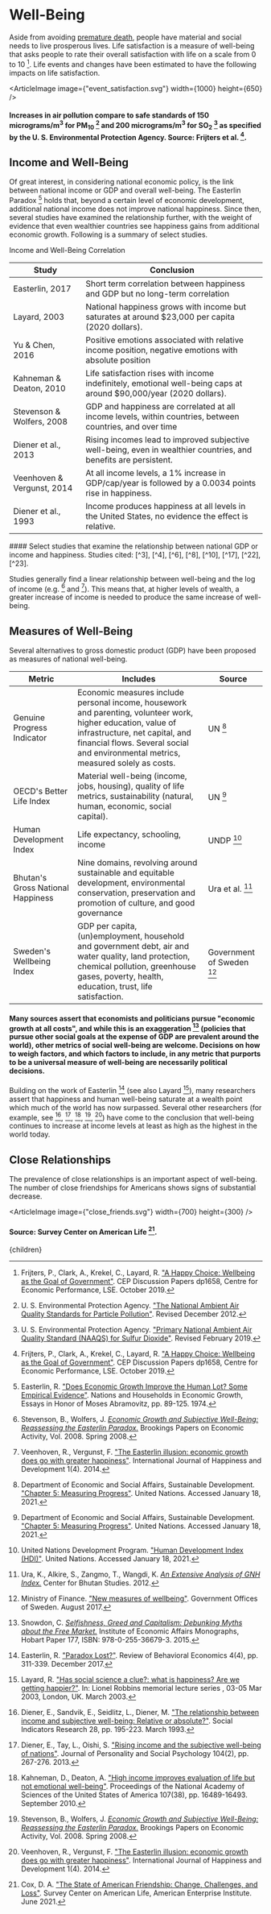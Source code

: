 


# Well-Being

Aside from avoiding [premature death](http://urbancruiseship.org/solution/habitat/health_socio), people have material and social needs to live prosperous lives. Life satisfaction is a measure of well-being that asks people to rate their overall satisfaction with life on a scale from 0 to 10 [^7]. Life events and changes have been estimated to have the following impacts on life satisfaction.

<ArticleImage image={"event_satisfaction.svg"} width={1000} height={650} />
#### Increases in air pollution compare to safe standards of 150 micrograms/m<sup>3</sup> for PM<sub>10</sub> [^19] and 200 micrograms/m<sup>3</sup> for SO<sub>2</sub> [^18] as specified by the U. S. Environmental Protection Agency. Source: Frijters et al. [^7].

<MoreResourcesIntoMentalHealthSolution />

## Income and Well-Being
Of great interest, in considering national economic policy, is the link between national income or GDP and overall well-being. The Easterlin Paradox [^5] holds that, beyond a certain level of economic development, additional national income does not improve national happiness. Since then, several studies have examined the relationship further, with the weight of evidence that even wealthier countries see happiness gains from additional economic growth. Following is a summary of select studies.

<div className="table-title">Income and Well-Being Correlation</div>
<div className="table-wrapper">

| Study | Conclusion |
| --- | --- |
| Easterlin, 2017 | Short term correlation between happiness and GDP but no long-term correlation |
| Layard, 2003 | National happiness grows with income but saturates at around $23,000 per capita (2020 dollars). |
| Yu & Chen, 2016 | Positive emotions associated with relative income position, negative emotions with absolute position |
| Kahneman & Deaton, 2010 | Life satisfaction rises with income indefinitely, emotional well-being caps at around $90,000/year (2020 dollars). |
| Stevenson & Wolfers, 2008 | GDP and happiness are correlated at all income levels, within countries, between countries, and over time |
| Diener et al., 2013 | Rising incomes lead to improved subjective well-being, even in wealthier countries, and benefits are persistent. |
| Veenhoven & Vergunst, 2014 | At all income levels, a 1% increase in GDP/cap/year is followed by a 0.0034 points rise in happiness. |
| Diener et al., 1993 | Income produces happiness at all levels in the United States, no evidence the effect is relative. |

</div>
#### Select studies that examine the relationship between national GDP or income and happiness. Studies cited: [^3], [^4], [^6], [^8], [^10], [^17], [^22], [^23].

Studies generally find a linear relationship between well-being and the log of income (e.g. [^17] and [^22]). This means that, at higher levels of wealth, a greater increase of income is needed to produce the same increase of well-being.

## Measures of Well-Being
Several alternatives to gross domestic product (GDP) have been proposed as measures of national well-being.

<div className="table-wrapper">

| Metric | Includes | Source |
| --- | --- | --- |
| Genuine Progress Indicator | Economic measures include personal income, housework and parenting, volunteer work, higher education, value of infrastructure, net capital, and financial flows. Several social and environmental metrics, measured solely as costs. | UN [^2] |
| OECD's Better Life Index | Material well-being (income, jobs, housing), quality of life metrics, sustainability (natural, human, economic, social capital). | UN [^2] |
| Human Development Index | Life expectancy, schooling, income | UNDP [^20] |
| Bhutan's Gross National Happiness | Nine domains, revolving around sustainable and equitable development, environmental conservation, preservation and promotion of culture, and good governance | Ura et al. [^21] |
| Sweden's Wellbeing Index | GDP per capita, (un)employment, household and government debt, air and water quality, land protection, chemical pollution, greenhouse gases, poverty, health, education, trust, life satisfaction. | Government of Sweden [^12] |

</div>

#### Many sources assert that economists and politicians pursue "economic growth at all costs", and while this is an exaggeration [^16] (policies that pursue other social goals at the expense of GDP are prevalent around the world), other metrics of social well-being are welcome. Decisions on how to weigh factors, and which factors to include, in any metric that purports to be a universal measure of well-being are necessarily political decisions.

Building on the work of Easterlin [^6] (see also Layard [^10]), many researchers assert that happiness and human well-being saturate at a wealth point which much of the world has now surpassed. Several other researchers (for example, see [^3], [^4], [^8], [^17], [^22]) have come to the conclusion that well-being continues to increase at income levels at least as high as the highest in the world today.

## Close Relationships

The prevalence of close relationships is an important aspect of well-being. The number of close friendships for Americans shows signs of substantial decrease.

<ArticleImage image={"close_friends.svg"} width={700} height={300} />
#### Source: Survey Center on American Life [^24].

[^1]: American Foundation for Suicide Prevention. ["Suicide statistics"](https://afsp.org/suicide-statistics/). February 2022.

[^2]: Department of Economic and Social Affairs, Sustainable Development. ["Chapter 5: Measuring Progress"](https://sustainabledevelopment.un.org/content/documents/4244Chapter%205%20Measuring%20progress2.pdf). United Nations. Accessed January 18, 2021.

[^3]: Diener, E., Sandvik, E., Seidlitz, L., Diener, M. ["The relationship between income and subjective well-being: Relative or absolute?"](https://link.springer.com/article/10.1007/BF01079018). Social Indicators Research 28, pp. 195-223. March 1993.

[^4]: Diener, E., Tay, L., Oishi, S. ["Rising income and the subjective well-being of nations"](https://psycnet.apa.org/doiLanding?doi=10.1037%2Fa0030487). Journal of Personality and Social Psychology 104(2), pp. 267-276. 2013.

[^5]: Easterlin, R. ["Does Economic Growth Improve the Human Lot? Some Empirical Evidence"](https://www.sciencedirect.com/science/article/pii/B9780122050503500087). Nations and Households in Economic Growth, Essays in Honor of Moses Abramovitz, pp. 89-125. 1974.

[^6]: Easterlin, R. ["Paradox Lost?"](http://dx.doi.org/10.1561/105.00000068). Review of Behavioral Economics 4(4), pp. 311-339. December 2017.

[^7]: Frijters, P., Clark, A., Krekel, C., Layard, R. ["A Happy Choice: Wellbeing as the Goal of Government"](https://ideas.repec.org/p/cep/cepdps/dp1658.html). CEP Discussion Papers dp1658, Centre for Economic Performance, LSE. October 2019.

[^8]: Kahneman, D., Deaton, A. ["High income improves evaluation of life but not emotional well-being"](https://www.ncbi.nlm.nih.gov/pmc/articles/PMC2944762/). Proceedings of the National Academy of Sciences of the United States of America 107(38), pp. 16489-16493. September 2010.

[^9]: Kirschstein, R. L. ["Insurance Parity for Mental Health: Cost, Access, and Quality Final Report to Congress by the National Advisory Mental Health Council"](https://www.nimh.nih.gov/about/advisory-boards-and-groups/namhc/reports/insurance-parity-for-mental-health-cost-access-and-quality-final-report-to-congress-by-the-national-advisory-mental-health-council). National Institute of Mental Healths. 2000.

[^10]: Layard, R. ["Has social science a clue?: what is happiness? Are we getting happier?"](http://eprints.lse.ac.uk/47425/1/__libfile_REPOSITORY_Content_Layard_Has%20social%20science%20a%20clue%20what%20is%20happiness_Has%20social%20science%20a%20clue%20what%20is%20happiness%20%28LSE%20RO%29.pdf). In: Lionel Robbins memorial lecture series , 03-05 Mar 2003, London, UK. March 2003.

[^11]: Melek, S. ["The Costs of Mental Health Parity"](https://www.soa.org/globalassets/assets/library/newsletters/health-section-news/2005/march/hsn-2005-iss49-melek-b.pdf). Society of Actuaries 49. March 2005.

[^12]: Ministry of Finance. ["New measures of wellbeing"](https://www.government.se/articles/2017/08/new-measures-of-wellbeing/). Government Offices of Sweden. August 2017.

[^13]: National Center for Health Statistics. ["Assault or Homicide"](https://www.cdc.gov/nchs/fastats/homicide.htm). Centers for Disease Control and Prevention. Accessed September 14, 2022.

[^14]: National Institute of Mental Health. ["Mental Illness"](https://www.nimh.nih.gov/health/statistics/mental-illness). January 2022.

[^15]: Porter, K. ["H.R.7254 - Mental Health Justice and Parity Act of 2022"](https://www.congress.gov/bill/117th-congress/house-bill/7254/text?r=2&s=1). Congress.gov. Accessed September 14, 2022.

[^16]: Snowdon, C. [*Selfishness, Greed and Capitalism: Debunking Myths about the Free Market.*](https://www.amazon.com/Selfishness-Greed-Capitalism-Debunking-Market-ebook/dp/B00RKSSM96) Institute of Economic Affairs Monographs, Hobart Paper 177, ISBN: 978-0-255-36679-3. 2015.

[^17]: Stevenson, B., Wolfers, J. [*Economic Growth and Subjective Well-Being: Reassessing the Easterlin Paradox.*](https://www.jstor.org/stable/27561613?seq=1) Brookings Papers on Economic Activity, Vol. 2008. Spring 2008.

[^18]: U. S. Environmental Protection Agency. ["Primary National Ambient Air Quality Standard (NAAQS) for Sulfur Dioxide"](https://www.epa.gov/so2-pollution/primary-national-ambient-air-quality-standard-naaqs-sulfur-dioxide). Revised February 2019.

[^19]: U. S. Environmental Protection Agency. ["The National Ambient Air Quality Standards for Particle Pollution"](https://www.epa.gov/sites/production/files/2016-04/documents/2012_aqi_factsheet.pdf). Revised December 2012.

[^20]: United Nations Development Program. ["Human Development Index (HDI)"](http://hdr.undp.org/en/content/human-development-index-hdi). United Nations. Accessed January 18, 2021.

[^21]: Ura, K., Alkire, S., Zangmo, T., Wangdi, K. [*An Extensive Analysis of GNH Index.*](http://www.grossnationalhappiness.com/wp-content/uploads/2012/10/An%20Extensive%20Analysis%20of%20GNH%20Index.pdf) Center for Bhutan Studies. 2012.

[^22]: Veenhoven, R., Vergunst, F. ["The Easterlin illusion: economic growth does go with greater happiness"](http://www.inderscience.com/offer.php?id=66115). International Journal of Happiness and Development 1(4). 2014.

[^23]: Yu, Z., Chen, L. ["Income and Well-Being: Relative Income and Absolute Income Weaken Negative Emotion, but Only Relative Income Improves Positive Emotion"](https://www.ncbi.nlm.nih.gov/pmc/articles/PMC5174105/). Frontiers in Psychology 7:2012. 2016.

[^24]: Cox, D. A. ["The State of American Friendship: Change, Challenges, and Loss"](https://www.americansurveycenter.org/research/the-state-of-american-friendship-change-challenges-and-loss/). Survey Center on American Life, American Enterprise Institute. June 2021.

  <Article 
    focusAreaUrl={focusAreaUrl} 
    hierarchy={hierarchy} 
    site={site}
  >
    {children}
  </Article>